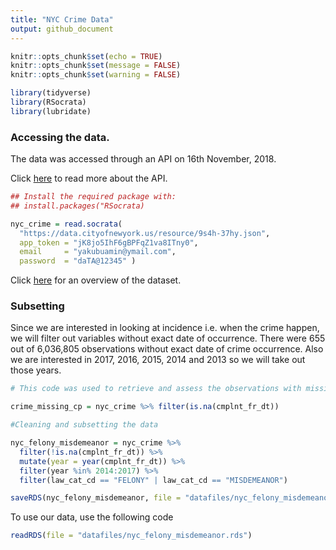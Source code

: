 ```yaml
---
title: "NYC Crime Data"
output: github_document
---
```


```r
knitr::opts_chunk$set(echo = TRUE)
knitr::opts_chunk$set(message = FALSE)
knitr::opts_chunk$set(warning = FALSE)
```

```r
library(tidyverse)
library(RSocrata)
library(lubridate)
```

### Accessing the data. 

The data was accessed through an API on 16th November, 2018.

Click [here](https://dev.socrata.com/consumers/getting-started.html) to read more about the API. 

```r
## Install the required package with:
## install.packages("RSocrata)

nyc_crime = read.socrata(
  "https://data.cityofnewyork.us/resource/9s4h-37hy.json",
  app_token = "jK8jo5IhF6gBPFqZ1va8ITny0",
  email     = "yakubuamin@ymail.com",
  password  = "daTA@12345" )
```


Click [here](https://data.cityofnewyork.us/Public-Safety/NYPD-Complaint-Data-Historic/qgea-i56i) for an overview of the dataset. 

### Subsetting 

Since we are interested in looking at incidence i.e. when the crime happen, we will filter out variables without exact date of occurrence. There were 655 out of 6,036,805 observations without exact date of crime occurrence. Also we are interested in 2017, 2016, 2015, 2014 and 2013 so we will take out those years. 

```r
# This code was used to retrieve and assess the observations with missing date of crime occurrence

crime_missing_cp = nyc_crime %>% filter(is.na(cmplnt_fr_dt))

#Cleaning and subsetting the data

nyc_felony_misdemeanor = nyc_crime %>%
  filter(!is.na(cmplnt_fr_dt)) %>%
  mutate(year = year(cmplnt_fr_dt)) %>% 
  filter(year %in% 2014:2017) %>% 
  filter(law_cat_cd == "FELONY" | law_cat_cd == "MISDEMEANOR")

saveRDS(nyc_felony_misdemeanor, file = "datafiles/nyc_felony_misdemeanor.rds")

```

To use our data, use the following code

```r

readRDS(file = "datafiles/nyc_felony_misdemeanor.rds")
```

